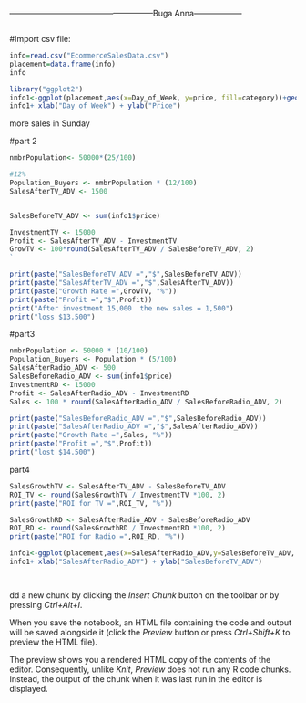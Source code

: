 ------------------------------------------------------Buga Anna------------------

```{r}

```

#Import csv file:

```{r}
info=read.csv("EcommerceSalesData.csv")
placement=data.frame(info)
info
```

```{r}
library("ggplot2")
info1<-ggplot(placement,aes(x=Day_of_Week, y=price, fill=category))+geom_dotplot(stat="identity", colour="black", position="dodge")+theme(plot.title = element_text(hjust = 0.5, face="bold"))+labs(title = "Day_Week_sales")
info1+ xlab("Day of Week") + ylab("Price")
```

more sales in Sunday

#part 2

```{r}

nmbrPopulation<- 50000*(25/100)
```

```{r}
#12%
Population_Buyers <- nmbrPopulation * (12/100)
SalesAfterTV_ADV <- 1500
```

```{r}
```

```{r}
SalesBeforeTV_ADV <- sum(info1$price)
```

```{r}
InvestmentTV <- 15000
Profit <- SalesAfterTV_ADV - InvestmentTV
GrowTV <- 100*round(SalesAfterTV_ADV / SalesBeforeTV_ADV, 2)
`

```

```{r}
print(paste("SalesBeforeTV_ADV =","$",SalesBeforeTV_ADV))
print(paste("SalesAfterTV_ADV =","$",SalesAfterTV_ADV))
print(paste("Growth Rate =",GrowTV, "%"))
print(paste("Profit =","$",Profit))
print("After investment 15,000  the new sales = 1,500")
print("loss $13.500")
```

#part3

```{r}
nmbrPopulation <- 50000 * (10/100)
Population_Buyers <- Population * (5/100)
SalesAfterRadio_ADV <- 500
SalesBeforeRadio_ADV <- sum(info1$price)
InvestmentRD <- 15000
Profit <- SalesAfterRadio_ADV - InvestmentRD
Sales <- 100 * round(SalesAfterRadio_ADV / SalesBeforeRadio_ADV, 2)
```

```{r}
print(paste("SalesBeforeRadio_ADV =","$",SalesBeforeRadio_ADV))
print(paste("SalesAfterRadio_ADV =","$",SalesAfterRadio_ADV))
print(paste("Growth Rate =",Sales, "%"))
print(paste("Profit =","$",Profit))
print("lost $14.500")
```

part4

```{r}
SalesGrowthTV <- SalesAfterTV_ADV - SalesBeforeTV_ADV
ROI_TV <- round(SalesGrowthTV / InvestmentTV *100, 2)
print(paste("ROI for TV =",ROI_TV, "%"))

```

```{r}
SalesGrowthRD <- SalesAfterRadio_ADV - SalesBeforeRadio_ADV
ROI_RD <- round(SalesGrowthRD / InvestmentRD *100, 2)
print(paste("ROI for Radio =",ROI_RD, "%"))
```

```{r}
info1<-ggplot(placement,aes(x=SalesAfterRadio_ADV,y=SalesBeforeTV_ADV, fill=category))+geom_area()+labs(title = "sales")
info1+ xlab("SalesAfterRadio_ADV") + ylab("SalesBeforeTV_ADV")
```

```{r}

```

```{r}
```

dd a new chunk by clicking the *Insert Chunk* button on the toolbar or by pressing *Ctrl+Alt+I*.

When you save the notebook, an HTML file containing the code and output will be saved alongside it (click the *Preview* button or press *Ctrl+Shift+K* to preview the HTML file).

The preview shows you a rendered HTML copy of the contents of the editor. Consequently, unlike *Knit*, *Preview* does not run any R code chunks. Instead, the output of the chunk when it was last run in the editor is displayed.
